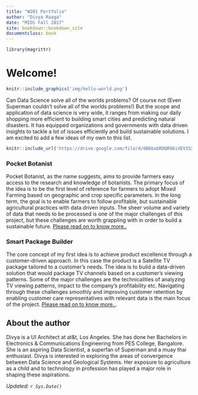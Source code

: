 ```yaml
---
title: "W201 Portfolio"
author: "Divya Raaga"
date: "MIDS Fall 2017"
site: bookdown::bookdown_site
documentclass: book
---
```


<!-- This won't be displayed but it will initialize your R session. Add any R libraries you need here. -->
```r
library(magrittr)
```


# Welcome!

<!-- You can include images saved within your repo... -->
```r
knitr::include_graphics('img/hello-world.png')
```

Can Data Science solve all of the worlds problems? Of course not (Even Superman couldn't solve all of the worlds problems!) But the scope and application of data science is very wide, it ranges from making our daily shopping more efficient to building smart cities and predicting natural disasters. It has equipped organizations and governments with data driven insights to tackle a lot of issues efficiently and build sustainable solutions. I am excited to add a few ideas of my own to this list.

<!-- Below this line is just examples of how you can embed video from Google Drive. First you have to enable sharing, then just get the object ID which is that long string between d/ and /preview and will also be appended to any sharing link you generate for your video. -->
<p>
```r
knitr::include_url('https://drive.google.com/file/d/0B6bobRDQR96iVEV3SXJJal9CczQ/preview')
```

### Pocket Botanist {#Care-for-soil}

Pocket Botanist, as the name suggests, aims to provide farmers easy access to the research and knowledge of botanists. The primary focus of the idea is to be the first level of reference for farmers to adopt Mixed Farming based on geographic and crop specific parameters. In the long term, the goal is to enable farmers to follow profitable, but sustainable agricultural practices with data driven inputs. The sheer volume and variety of data that needs to be processed is one of the major challenges of this project, but these challenges are worth grappling with in order to build a sustainable future.
[Please read on to know more..](https://w201rdada.github.io/portfolio-Divyaraaga/Care-for-soil.html)

### Smart Package Builder {#mind-the-customer}

The core concept of my first idea is to achieve product excellence through a customer-driven approach. In this case the product is a Satellite TV package tailored to a customer's needs. The idea is to build a data-driven solution that would package TV channels based on a customer's viewing patterns. Some of the major challenges are the technicalities of analyzing TV viewing patterns, impact to the company's profitability etc. Navigating through these challenges smoothly and improving customer retention by enabling customer care representatives with relevant data is the main focus of the project. [Please read on to know more..](https://w201rdada.github.io/portfolio-Divyaraaga/mind-the-customer.html).
  

## About the author

Divya is a UI Architect at at&t, Los Angeles. She has done her Bachelors in Electronics & Communications Engineering from PES College, Bangalore. She is an aspiring Data Scientist, a superfan of Superman and a muay thai enthusiast. Divya is interested in exploring the areas of convergence between Data Science and Geological Systems. Her exposure to agriculture as a child and to technology in profession has played a major role in shaping these aspirations.

*Updated: `r Sys.Date()`*
